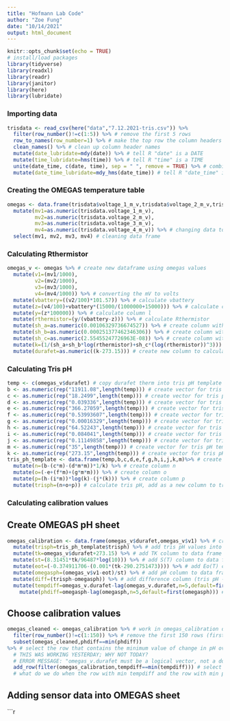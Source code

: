 ```yaml
---
title: "Hofmann Lab Code"
author: "Zoe Fung"
date: "10/14/2021"
output: html_document
---
```


```r
knitr::opts_chunk$set(echo = TRUE)
# install/load packages
library(tidyverse)
library(readxl)
library(readr)
library(janitor)
library(here)
library(lubridate)
```

### Importing data
```r
trisdata <- read_csv(here("data","7.12.2021-tris.csv")) %>%
  filter(row_number()!=c(1:5)) %>% # remove the first 5 rows
  row_to_names(row_number=1) %>% # make the top row the column headers
  clean_names() %>% # clean up column header names
  mutate(date_lubridate=mdy(date)) %>% # tell R "date" is a DATE
  mutate(time_lubridate=hms(time)) %>% # tell R "time" is a TIME
  unite(date_time, c(date, time), sep = " ", remove = TRUE) %>% # combine the date and time columns
  mutate(date_time_lubridate=mdy_hms(date_time)) # tell R "date_time" is a DATE and a TIME
```

### Creating the OMEGAS temperature table
```r
omegas <- data.frame(trisdata$voltage_1_m_v,trisdata$voltage_2_m_v,trisdata$voltage_3_m_v,trisdata$voltage_4_m_v) %>% # create OMEGAS data frame with the tris voltages
  mutate(mv1=as.numeric(trisdata.voltage_1_m_v),
         mv2=as.numeric(trisdata.voltage_2_m_v),
         mv3=as.numeric(trisdata.voltage_3_m_v),
         mv4=as.numeric(trisdata.voltage_4_m_v)) %>% # changing data to numeric arguments
  select(mv1, mv2, mv3, mv4) # cleaning data frame
```

### Calculating Rthermistor
```r
omegas_v <- omegas %>% # create new dataframe using omegas values
  mutate(v1=(mv1/1000),
         v2=(mv2/1000),
         v3=(mv3/1000),
         v4=(mv4/1000)) %>% # converting the mV to volts
  mutate(vbattery=((v2/100)*101.57)) %>% # calculate vbattery
  mutate(z=(v4/100)+vbattery*(15000/(1000000+15000))) %>% # calculate column k
  mutate(y=(z*100000)) %>% # calculate column l
  mutate(rthermistor=(y/(vbattery-z))) %>% # calculate Rthermistor
  mutate(sh_a=as.numeric(0.00106329736674527)) %>% # create column with Steinhart constant A
  mutate(sh_b=as.numeric(0.000251377462346306)) %>% # create column with Steinhart constant B
  mutate(sh_c=as.numeric(2.55455247726963E-08)) %>% # create column with Steinhart constant C
  mutate(k=(1/(sh_a+sh_b*log(rthermistor)+sh_c*(log(rthermistor))^3))) %>% # create column to calculate intermediate value K
  mutate(durafet=as.numeric((k-273.15))) # create new column to calculate durafet therm 
```

### Calculating Tris pH

```r
temp <- c(omegas_v$durafet) # copy durafet therm into tris pH template
b <- as.numeric(rep("11911.08",length(temp))) # create vector for tris pH template column b
c <- as.numeric(rep("18.2499",length(temp))) # create vector for tris pH template column c
d <- as.numeric(rep("0.039336",length(temp))) # create vector for tris pH template column d
e <- as.numeric(rep("366.27059",length(temp))) # create vector for tris pH template column e
f <- as.numeric(rep("0.53993607",length(temp))) # create vector for tris pH template column f
g <- as.numeric(rep("0.00016329",length(temp))) # create vector for tris pH template column g
h <- as.numeric(rep("64.52243",length(temp))) # create vector for tris pH template column h
i <- as.numeric(rep("0.084041",length(temp))) # create vector for tris pH template column i
j <- as.numeric(rep("0.11149858",length(temp))) # create vector for tris pH template column j
m <- as.numeric(rep("35",length(temp))) # create vector for tris pH template column m
k <- as.numeric(rep("273.15",length(temp))) # create vector for tris pH template column k
tris_ph_template <- data.frame(temp,b,c,d,e,f,g,h,i,j,k,m)%>% # create tris pH template as a data frame with all above columns
  mutate(n=(b-(c*m)-(d*m*m))*1/k) %>% # create column n
  mutate(o=(-e+(f*m)+(g*m*m))) %>% # create column o
  mutate(p=(h-(i*m))*log(k)-(j*(k))) %>% # create column p
  mutate(trisph=(n+o+p)) # calculate tris pH, add as a new column to tris pH template data frame
```

### Calculating calibration values

## Create OMEGAS pH sheet
```r
omegas_calibration <- data.frame(omegas_v$durafet,omegas_v$v1) %>% # create data frame with durafet therm and voltage 1 values
  mutate(trisph=tris_ph_template$trisph) %>% # add tris pH values into calibration dataframe 
  mutate(tk=omegas_v$durafet+273.15) %>% # add TK column to data frame
  mutate(st=(8.31451*tk/96487*log(10))) %>% # add S(T) column to data frame
  mutate(eot=(-0.374911706-(0.001*(tk-290.2751473)))) %>% # add Eo(T) column to data frame
  mutate(omegasph=(omegas_v$v1-eot)/st) %>% # add pH column to data frame
  mutate(diff=(trisph-omegasph)) %>% # add difference column (tris pH - omegas pH) to data frame
  mutate(tempdiff=omegas_v.durafet-lag(omegas_v.durafet,n=5,default=first(omegas_v.durafet))) %>% # find difference between two temp measurements 5 rows apart to identify where temperature stabilizes
    mutate(phdiff=omegasph-lag(omegasph,n=5,default=first(omegasph))) # find difference between two pH measurements 5 rows apart to identify where pH stabilizes
```

## Choose calibration values
```r
omegas_cleaned <- omegas_calibration %>% # work in omegas_calibration dataframe
  filter(row_number()!=c(1:150)) %>% # remove the first 150 rows (first 30 minutes of data)
  subset(omegas_cleaned,phdiff==min(phdiff))
%>% # select the row that contains the minimum value of change in pH over time and add it alone to a new data frame
  # THIS WAS WORKING YESTERDAY; WHY NOT TODAY?
  # ERROR MESSAGE: "omegas_v.durafet must be a logical vector, not a double"
  add_row(filter(omegas_calibration,tempdiff==min(tempdiff))) # select the row that contains the minimum value of change in temperature over time and add it alone to the omegas_cleaned dataframe
  # what do we do when the row with min tempdiff and the row with min phdiff are different?
```

## Adding sensor data into OMEGAS sheet 
```r
